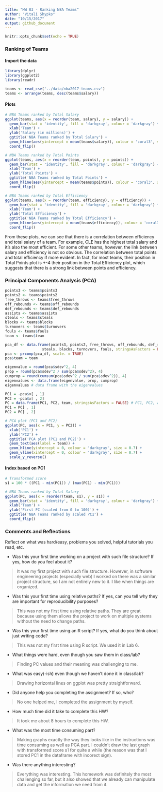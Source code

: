 ```yaml
---
title: "HW 03 - Ranking NBA Teams"
author: "Vitali Shypko"
date: "10/15/2017"
output: github_document
---
```


```r
knitr::opts_chunk$set(echo = TRUE)
```

### Ranking of Teams

#### Import the data

```r
library(dplyr)
library(ggplot2)
library(readr)
```

```r
teams <- read_csv('../data/nba2017-teams.csv')
teams <- arrange(teams, desc(teams$salary))
```

#### Plots

```r
# NBA Teams ranked by Total Salary
ggplot(teams, aes(x = reorder(team, salary), y = salary)) +
  geom_bar(stat = 'identity', fill = 'darkgray', colour = 'darkgray') +
  xlab('Team') +
  ylab('Salary (in millions)') +
  ggtitle('NBA Teams ranked by Total Salary') +
  geom_hline(aes(yintercept = mean(teams$salary)), colour = 'coral3', size = 2, alpha = 0.8) +
  coord_flip()
```

```r
# NBA Teams ranked by Total Points
ggplot(teams, aes(x = reorder(team, points), y = points)) +
  geom_bar(stat = 'identity', fill = 'darkgray', colour = 'darkgray') +
  xlab('Team') +
  ylab('Total Points') +
  ggtitle('NBA Teams ranked by Total Points') +
  geom_hline(aes(yintercept = mean(teams$points)), colour = 'coral3', size = 2, alpha = 0.8) +
  coord_flip()
```

```r
# NBA Teams ranked by Total Efficiency
ggplot(teams, aes(x = reorder(team, efficiency), y = efficiency)) +
  geom_bar(stat = 'identity', fill = 'darkgray', colour = 'darkgray') +
  xlab('Team') +
  ylab('Total Efficiency') +
  ggtitle('NBA Teams ranked by Total Efficiency') +
  geom_hline(aes(yintercept = mean(teams$efficiency)), colour = 'coral3', size = 2, alpha = 0.8) +
  coord_flip()
```

From these plots, we can see that there is a correlation between efficiency and total salary of a team. For example, CLE has the highest total salary and it's also the most efficient. For some other teams, however, the link between salary and efficiency is not so obvious. The correlation between total points and total efficiency if more evident. In fact, for most teams, their position in Total Points plot is +-4 their position in the Total Efficiency plot, which suggests that there is a strong link between points and efficiency.

### Principal Components Analysis (PCA)

```r
points3 <- teams$points3
points2 <- teams$points2
free_throws <- teams$free_throws
off_rebounds <- teams$off_rebounds
def_rebounds <- teams$def_rebounds
assists <- teams$assists
steals <- teams$steals
blocks <- teams$blocks
turnovers <- teams$turnovers
fouls <- teams$fouls
team <- teams$team

pca_df <- data.frame(points3, points2, free_throws, off_rebounds, def_rebounds, assists,
                 steals, blocks, turnovers, fouls, stringsAsFactors = FALSE)
pca <- prcomp(pca_df, scale. = TRUE)
pca$team = team

eigenvalue = round(pca$sdev^2, 4)
prop = round(pca$sdev^2 / sum(pca$sdev^2), 4)
cumprop = round(cumsum(pca$sdev^2 / sum(pca$sdev^2)), 4)
eigenvalues <- data.frame(eigenvalue, prop, cumprop)
eigenvalues # data frame with the eigenvalues

PC1 = -pca$x[ , 1]
PC2 = -pca$x[ , 2]
PC = data.frame(PC1, PC2, team, stringsAsFactors = FALSE) # PC1, PC2, and corresponding teams.
PC1 = PC[ , 1]
PC2 = PC[ , 2]
```

```r
# PCA plot (PC1 and PC2)
ggplot(PC, aes(x = PC1, y = PC2)) +
  xlab('PC1') +
  ylab('PC2') +
  ggtitle('PCA plot (PC1 and PC2)') +
  geom_text(aes(label = team)) +
  geom_hline(yintercept = 0, colour = 'darkgray', size = 0.7) +
  geom_vline(xintercept = 0, colour = 'darkgray', size = 0.7) +
  scale_y_reverse()
```

#### Index based on PC1

```r
# Transformed score
s1 = 100 * ((PC1 - min(PC1)) / (max(PC1) - min(PC1)))
```

```r
# NBA Teams ranked by Total Salary
ggplot(PC, aes(x = reorder(team, s1), y = s1)) +
  geom_bar(stat = 'identity', fill = 'darkgray', colour = 'darkgray') +
  xlab('Team') +
  ylab('First PC (scaled from 0 to 100)') +
  ggtitle('NBA Teams ranked by scaled PC1') +
  coord_flip()
```

### Comments and Reflections

Reflect on what was hard/easy, problems you solved, helpful tutorials you read, etc.

- Was this your first time working on a project with such file structure? If yes, how do
you feel about it?

> It was my first project with such file structure. However, in software engineering projects (especially web) I worked on there was a similar project structure, so I am not entirely new to it. I like when things are organized.

- Was this your first time using relative paths? If yes, can you tell why they are important for reproducibility purposes?

> This was not my first time using relative paths. They are great because using them allows the project to work on multiple systems without the need to change paths.

- Was this your first time using an R script? If yes, what do you think about just writing code?

> This was not my first time using R script. We used it in Lab 6.

- What things were hard, even though you saw them in class/lab?

> Finding PC values and their meaning was challenging to me.

- What was easy(-ish) even though we haven’t done it in class/lab?

> Drawing horizontal lines on ggplot was pretty straightforward.

- Did anyone help you completing the assignment? If so, who?

> No one helped me, I completed the assignment by myself.

- How much time did it take to complete this HW?

> It took me about 8 hours to complete this HW.

- What was the most time consuming part?

> Making graphs exactly the way they looks like in the instructions was time consuming as well as PCA part. I couldn't draw the last graph with transformed score s1 for quite a while (the reason was that I stored PC1 in the dataframe with incorect sign).

- Was there anything interesting?

> Everything was interesting. This homework was definitely the most challenging so far, but it also showed that we already can manipulate data and get the information we need from it.
